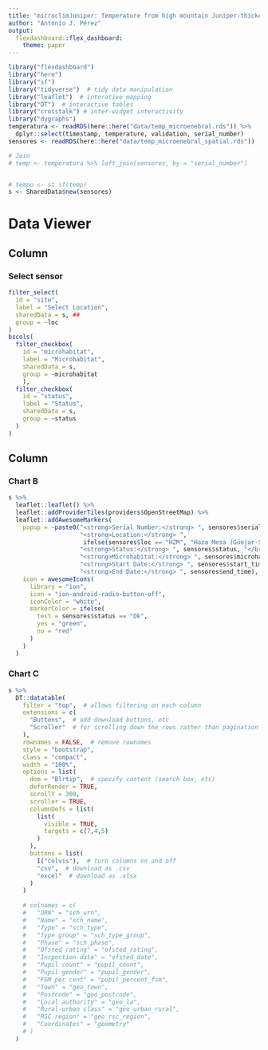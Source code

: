 ```yaml
---
title: "microclimJuniper: Temperature from high mountain Juniper-thickets (Sierra Nevada, southern Spain)"
author: "Antonio J. Pérez"
output:
  flexdashboard::flex_dashboard:
    theme: paper
---
```


```r
library("flexdashboard")
library("here")
library("sf")
library("tidyverse")  # tidy data manipulation
library("leaflet")  # interative mapping
library("DT")  # interactive tables
library("crosstalk") # inter-widget interactivity
library("dygraphs")
temperatura <- readRDS(here::here("data/temp_microenebral.rds")) %>% 
  dplyr::select(timestamp, temperature, validation, serial_number) 
sensores <- readRDS(here::here("data/temp_microenebral_spatial.rds"))

# Join
# temp <- temperatura %>% left_join(sensores, by = "serial_number")


# tempo <- st_sf(temp)
s <- SharedData$new(sensores)
```

Data Viewer {data-icon="ion-stats-bars"}
=====================================  

Column {data-width=300}
-------------------------------------
### Select sensor

```r
filter_select(
  id = "site",
  label = "Select Location",
  sharedData = s, ## 
  group = ~loc 
)
bscols(
  filter_checkbox(
    id = "microhabitat",
    label = "Microhabitat",
    sharedData = s,
    group = ~microhabitat
    ),
  filter_checkbox(
    id = "status",
    label = "Status",
    sharedData = s,
    group = ~status
  )
)
```

Column {data-width=700}
-----------------------------------------------------------------------

### Chart B

```r
s %>% 
  leaflet::leaflet() %>%
  leaflet::addProviderTiles(providers$OpenStreetMap) %>% 
  leaflet::addAwesomeMarkers(
    popup = ~paste0("<strong>Serial Number:</strong> ", sensores$serial_number, "</br>",
                    "<strong>Location:</strong> ", 
                     ifelse(sensores$loc == "HZM", "Haza Mesa (Güejar-Sierra)", "Bérchules"), "</br>",
                    "<strong>Status:</strong> ", sensores$status, "</br>",
                    "<strong>Microhabitat:</strong> ", sensores$microhabitat, "</br>",
                    "<strong>Start Date:</strong> ", sensores$start_time,"</br>",
                    "<strong>End Date:</strong> ", sensores$end_time),
    icon = awesomeIcons(
      library = "ion",
      icon = "ion-android-radio-button-off",
      iconColor = "white",
      markerColor = ifelse(
        test = sensores$status == "Ok", 
        yes = "green",
        no = "red"
      )
    )
  ) 
```

### Chart C
```r
s %>% 
  DT::datatable(
    filter = "top",  # allows filtering on each column
    extensions = c(
      "Buttons",  # add download buttons, etc
      "Scroller"  # for scrolling down the rows rather than pagination
    ),
    rownames = FALSE,  # remove rownames
    style = "bootstrap",
    class = "compact",
    width = "100%",
    options = list(
      dom = "Blrtip",  # specify content (search box, etc)
      deferRender = TRUE,
      scrollY = 300,
      scroller = TRUE,
      columnDefs = list(
        list(
          visible = TRUE,
          targets = c(7,4,5)
        )
      ), 
      buttons = list(
        I("colvis"),  # turn columns on and off
        "csv",  # download as .csv
        "excel"  # download as .xlsx
      )
    )
    
    # colnames = c(
    #   "URN" = "sch_urn",
    #   "Name" = "sch_name",
    #   "Type" = "sch_type",
    #   "Type group" = "sch_type_group",
    #   "Phase" = "sch_phase",
    #   "Ofsted rating" = "ofsted_rating",
    #   "Inspection date" = "ofsted_date",
    #   "Pupil count" = "pupil_count",
    #   "Pupil gender" = "pupil_gender",
    #   "FSM per cent" = "pupil_percent_fsm",
    #   "Town" = "geo_town",
    #   "Postcode" = "geo_postcode",
    #   "Local authority" = "geo_la",
    #   "Rural-urban class" = "geo_urban_rural",
    #   "RSC region" = "geo_rsc_region",
    #   "Coordinates" = "geometry"
    # )
  )

```


